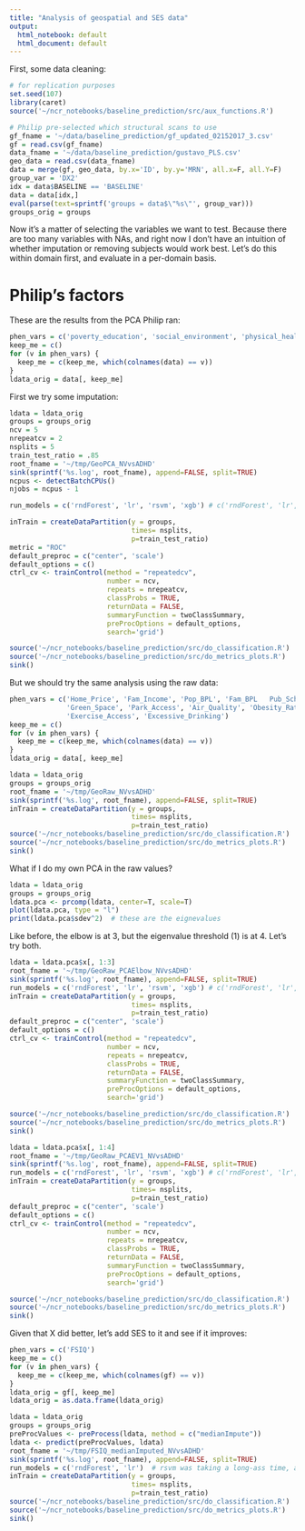 ```yaml
---
title: "Analysis of geospatial and SES data"
output:
  html_notebook: default
  html_document: default
---
```


First, some data cleaning:

```r
# for replication purposes
set.seed(107)
library(caret)
source('~/ncr_notebooks/baseline_prediction/src/aux_functions.R')

# Philip pre-selected which structural scans to use
gf_fname = '~/data/baseline_prediction/gf_updated_02152017_3.csv'
gf = read.csv(gf_fname)
data_fname = '~/data/baseline_prediction/gustavo_PLS.csv'
geo_data = read.csv(data_fname)
data = merge(gf, geo_data, by.x='ID', by.y='MRN', all.x=F, all.Y=F)
group_var = 'DX2'
idx = data$BASELINE == 'BASELINE'
data = data[idx,]
eval(parse(text=sprintf('groups = data$\"%s\"', group_var)))
groups_orig = groups
```

Now it's a matter of selecting the variables we want to test. Because there are too many variables with NAs, and right now I don't have an intuition of whether imputation or removing subjects would work best. Let's do this within domain first, and evaluate in a per-domain basis.

# Philip's factors

These are the results from the PCA Philip ran:

```r
phen_vars = c('poverty_education', 'social_environment', 'physical_health_environment', 'physical_envronment')
keep_me = c()
for (v in phen_vars) {
  keep_me = c(keep_me, which(colnames(data) == v))
}
ldata_orig = data[, keep_me]
```

First we try some imputation:
```r
ldata = ldata_orig
groups = groups_orig
ncv = 5
nrepeatcv = 2
nsplits = 5
train_test_ratio = .85
root_fname = '~/tmp/GeoPCA_NVvsADHD'
sink(sprintf('%s.log', root_fname), append=FALSE, split=TRUE)
ncpus <- detectBatchCPUs()
njobs = ncpus - 1

run_models = c('rndForest', 'lr', 'rsvm', 'xgb') # c('rndForest', 'lr', 'lsvm', 'rsvm', 'xgb', 'gbm')

inTrain = createDataPartition(y = groups,
                              times= nsplits,
                              p=train_test_ratio)
metric = "ROC"
default_preproc = c("center", 'scale')
default_options = c()
ctrl_cv <- trainControl(method = "repeatedcv",
                        number = ncv,
                        repeats = nrepeatcv,
                        classProbs = TRUE,
                        returnData = FALSE,
                        summaryFunction = twoClassSummary,
                        preProcOptions = default_options,
                        search='grid')

source('~/ncr_notebooks/baseline_prediction/src/do_classification.R')
source('~/ncr_notebooks/baseline_prediction/src/do_metrics_plots.R')
sink()
```

But we should try the same analysis using the raw data:

```r
phen_vars = c('Home_Price', 'Fam_Income', 'Pop_BPL', 'Fam_BPL	Pub_School', 'Crime_Rate',
              'Green_Space', 'Park_Access', 'Air_Quality', 'Obesity_Rate', 'Food_Index',
              'Exercise_Access', 'Excessive_Drinking')
keep_me = c()
for (v in phen_vars) {
  keep_me = c(keep_me, which(colnames(data) == v))
}
ldata_orig = data[, keep_me]
```

```r
ldata = ldata_orig
groups = groups_orig
root_fname = '~/tmp/GeoRaw_NVvsADHD'
sink(sprintf('%s.log', root_fname), append=FALSE, split=TRUE)
inTrain = createDataPartition(y = groups,
                              times= nsplits,
                              p=train_test_ratio)
source('~/ncr_notebooks/baseline_prediction/src/do_classification.R')
source('~/ncr_notebooks/baseline_prediction/src/do_metrics_plots.R')
sink()
```

What if I do my own PCA in the raw values?

```r
ldata = ldata_orig
groups = groups_orig
ldata.pca <- prcomp(ldata, center=T, scale=T)
plot(ldata.pca, type = "l")
print(ldata.pca$sdev^2)  # these are the eignevalues
```

Like before, the elbow is at 3, but the eigenvalue threshold (1) is at 4. Let's try both.

```r
ldata = ldata.pca$x[, 1:3]
root_fname = '~/tmp/GeoRaw_PCAElbow_NVvsADHD'
sink(sprintf('%s.log', root_fname), append=FALSE, split=TRUE)
run_models = c('rndForest', 'lr', 'rsvm', 'xgb') # c('rndForest', 'lr', 'lsvm', 'rsvm', 'xgb', 'gbm')
inTrain = createDataPartition(y = groups,
                              times= nsplits,
                              p=train_test_ratio)
default_preproc = c("center", 'scale')
default_options = c()
ctrl_cv <- trainControl(method = "repeatedcv",
                        number = ncv,
                        repeats = nrepeatcv,
                        classProbs = TRUE,
                        returnData = FALSE,
                        summaryFunction = twoClassSummary,
                        preProcOptions = default_options,
                        search='grid')

source('~/ncr_notebooks/baseline_prediction/src/do_classification.R')
source('~/ncr_notebooks/baseline_prediction/src/do_metrics_plots.R')
sink()
```

```r
ldata = ldata.pca$x[, 1:4]
root_fname = '~/tmp/GeoRaw_PCAEV1_NVvsADHD'
sink(sprintf('%s.log', root_fname), append=FALSE, split=TRUE)
run_models = c('rndForest', 'lr', 'rsvm', 'xgb') # c('rndForest', 'lr', 'lsvm', 'rsvm', 'xgb', 'gbm')
inTrain = createDataPartition(y = groups,
                              times= nsplits,
                              p=train_test_ratio)
default_preproc = c("center", 'scale')
default_options = c()
ctrl_cv <- trainControl(method = "repeatedcv",
                        number = ncv,
                        repeats = nrepeatcv,
                        classProbs = TRUE,
                        returnData = FALSE,
                        summaryFunction = twoClassSummary,
                        preProcOptions = default_options,
                        search='grid')

source('~/ncr_notebooks/baseline_prediction/src/do_classification.R')
source('~/ncr_notebooks/baseline_prediction/src/do_metrics_plots.R')
sink()
```

Given that X did better, let's add SES to it and see if it improves:

```r
phen_vars = c('FSIQ')
keep_me = c()
for (v in phen_vars) {
  keep_me = c(keep_me, which(colnames(gf) == v))
}
ldata_orig = gf[, keep_me]
ldata_orig = as.data.frame(ldata_orig)
```

```r
ldata = ldata_orig
groups = groups_orig
preProcValues <- preProcess(ldata, method = c("medianImpute"))
ldata <- predict(preProcValues, ldata)
root_fname = '~/tmp/FSIQ_medianImputed_NVvsADHD'
sink(sprintf('%s.log', root_fname), append=FALSE, split=TRUE)
run_models = c('rndForest', 'lr')  # rsvm was taking a long-ass time, and xgb was crapping out
inTrain = createDataPartition(y = groups,
                              times= nsplits,
                              p=train_test_ratio)
source('~/ncr_notebooks/baseline_prediction/src/do_classification.R')
source('~/ncr_notebooks/baseline_prediction/src/do_metrics_plots.R')
sink()
```


